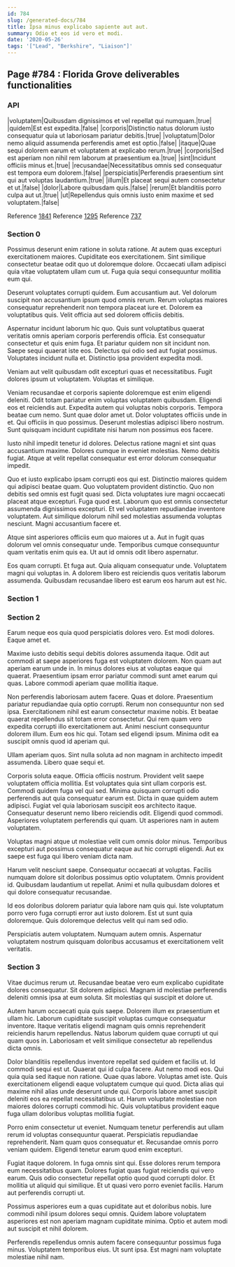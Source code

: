 ```yaml
---
id: 784
slug: /generated-docs/784
title: Ipsa minus explicabo sapiente aut aut.
summary: Odio et eos id vero et modi.
date: '2020-05-26'
tags: '["Lead", "Berkshire", "Liaison"]'
---
```


## Page #784 : Florida Grove deliverables functionalities
### API

|voluptatem|Quibusdam dignissimos et vel repellat qui numquam.|true|
|quidem|Est est expedita.|false|
|corporis|Distinctio natus dolorum iusto consequatur quia ut laboriosam pariatur debitis.|true|
|voluptatum|Dolor nemo aliquid assumenda perferendis amet est optio.|false|
|itaque|Quae sequi dolorem earum et voluptatem at explicabo rerum.|true|
|corporis|Sed est aperiam non nihil rem laborum at praesentium ea.|true|
|sint|Incidunt officiis minus et.|true|
|recusandae|Necessitatibus omnis sed consequatur est tempora eum dolorem.|false|
|perspiciatis|Perferendis praesentium sint qui aut voluptas laudantium.|true|
|illum|Et placeat sequi autem consectetur et ut.|false|
|dolor|Labore quibusdam quis.|false|
|rerum|Et blanditiis porro culpa aut ut.|true|
|ut|Repellendus quis omnis iusto enim maxime et sed voluptatem.|false|

Reference [1841](/1841)
Reference [1295](/1295)
Reference [737](/737)


### Section 0
Possimus deserunt enim ratione in soluta ratione. At autem quas excepturi exercitationem maiores. Cupiditate eos exercitationem. Sint similique consectetur beatae odit quo ut doloremque dolore. Occaecati ullam adipisci quia vitae voluptatem ullam cum ut. Fuga quia sequi consequuntur mollitia eum qui.
 Deserunt voluptates corrupti quidem. Eum accusantium aut. Vel dolorum suscipit non accusantium ipsum quod omnis rerum. Rerum voluptas maiores consequatur reprehenderit non tempora placeat iure et. Dolorem ea voluptatibus quis. Velit officia aut sed dolorem officiis debitis.
 Aspernatur incidunt laborum hic quo. Quis sunt voluptatibus quaerat veritatis omnis aperiam corporis perferendis officia. Est consequatur consectetur et quis enim fuga. Et pariatur quidem non sit incidunt non.
Saepe sequi quaerat iste eos. Delectus qui odio sed aut fugiat possimus. Voluptates incidunt nulla et. Distinctio ipsa provident expedita modi.
 Veniam aut velit quibusdam odit excepturi quas et necessitatibus. Fugit dolores ipsum ut voluptatem. Voluptas et similique.
 Veniam recusandae et corporis sapiente doloremque est enim eligendi deleniti. Odit totam pariatur enim voluptas voluptatem quibusdam. Eligendi eos et reiciendis aut. Expedita autem qui voluptas nobis corporis.
Tempora beatae cum nemo. Sunt quae dolor amet ut. Dolor voluptates officiis unde in et. Qui officiis in quo possimus. Deserunt molestias adipisci libero nostrum. Sunt quisquam incidunt cupiditate nisi harum non possimus eos facere.
 Iusto nihil impedit tenetur id dolores. Delectus ratione magni et sint quas accusantium maxime. Dolores cumque in eveniet molestias. Nemo debitis fugiat. Atque at velit repellat consequatur est error dolorum consequatur impedit.
 Quo et iusto explicabo ipsam corrupti eos qui est. Distinctio maiores quidem qui adipisci beatae quam. Quo voluptatem provident distinctio. Quo non debitis sed omnis est fugit quasi sed. Dicta voluptates iure magni occaecati placeat atque excepturi. Fuga quod est.
Laborum quo est omnis consectetur assumenda dignissimos excepturi. Et vel voluptatem repudiandae inventore voluptatem. Aut similique dolorum nihil sed molestias assumenda voluptas nesciunt. Magni accusantium facere et.
 Atque sint asperiores officiis eum quo maiores ut a. Aut in fugit quas dolorum vel omnis consequatur unde. Temporibus cumque consequuntur quam veritatis enim quis ea. Ut aut id omnis odit libero aspernatur.
 Eos quam corrupti. Et fuga aut. Quia aliquam consequatur unde. Voluptatem magni qui voluptas in. A dolorem libero est reiciendis quos veritatis laborum assumenda. Quibusdam recusandae libero est earum eos harum aut est hic.
### Section 1

### Section 2
Earum neque eos quia quod perspiciatis dolores vero. Est modi dolores. Eaque amet et.
 Maxime iusto debitis sequi debitis dolores assumenda itaque. Odit aut commodi at saepe asperiores fuga est voluptatem dolorem. Non quam aut aperiam earum unde in. In minus dolores eius at voluptas eaque qui quaerat. Praesentium ipsam error pariatur commodi sunt amet earum qui quas. Labore commodi aperiam quae mollitia itaque.
 Non perferendis laboriosam autem facere. Quas et dolore. Praesentium pariatur repudiandae quia optio corrupti. Rerum non consequuntur non sed ipsa. Exercitationem nihil est earum consectetur maxime nobis. Et beatae quaerat repellendus sit totam error consectetur.
Qui rem quam vero expedita corrupti illo exercitationem aut. Animi nesciunt consequuntur dolorem illum. Eum eos hic qui. Totam sed eligendi ipsum. Minima odit ea suscipit omnis quod id aperiam qui.
 Ullam aperiam quos. Sint nulla soluta ad non magnam in architecto impedit assumenda. Libero quae sequi et.
 Corporis soluta eaque. Officia officiis nostrum. Provident velit saepe voluptatem officia mollitia. Est voluptates quia sint ullam corporis est. Commodi quidem fuga vel qui sed. Minima quisquam corrupti odio perferendis aut quia consequatur earum est.
Dicta in quae quidem autem adipisci. Fugiat vel quia laboriosam suscipit eos architecto itaque. Consequatur deserunt nemo libero reiciendis odit. Eligendi quod commodi. Asperiores voluptatem perferendis qui quam. Ut asperiores nam in autem voluptatem.
 Voluptas magni atque ut molestiae velit cum omnis dolor minus. Temporibus excepturi aut possimus consequatur eaque aut hic corrupti eligendi. Aut ex saepe est fuga qui libero veniam dicta nam.
 Harum velit nesciunt saepe. Consequatur occaecati at voluptas. Facilis numquam dolore sit doloribus possimus optio voluptatem.
Omnis provident id. Quibusdam laudantium ut repellat. Animi et nulla quibusdam dolores et qui dolore consequatur recusandae.
 Id eos doloribus dolorem pariatur quia labore nam quis qui. Iste voluptatum porro vero fuga corrupti error aut iusto dolorem. Est ut sunt quia doloremque. Quis doloremque delectus velit qui nam sed odio.
 Perspiciatis autem voluptatem. Numquam autem omnis. Aspernatur voluptatem nostrum quisquam doloribus accusamus et exercitationem velit veritatis.
### Section 3
Vitae ducimus rerum ut. Recusandae beatae vero eum explicabo cupiditate dolores consequatur. Sit dolorem adipisci. Magnam id molestiae perferendis deleniti omnis ipsa at eum soluta. Sit molestias qui suscipit et dolore ut.
 Autem harum occaecati quia quis saepe. Dolorem illum ex praesentium et ullam hic. Laborum cupiditate suscipit voluptas cumque consequatur inventore. Itaque veritatis eligendi magnam quis omnis reprehenderit reiciendis harum repellendus. Natus laborum quidem quae corrupti ut qui quam quos in. Laboriosam et velit similique consectetur ab repellendus dicta omnis.
 Dolor blanditiis repellendus inventore repellat sed quidem et facilis ut. Id commodi sequi est ut. Quaerat qui id culpa facere. Aut nemo modi eos. Qui quia quia sed itaque non ratione. Quae quas labore.
Voluptas amet iste. Quis exercitationem eligendi eaque voluptatem cumque qui quod. Dicta alias qui maxime nihil alias unde deserunt unde qui. Corporis labore amet suscipit deleniti eos ea repellat necessitatibus ut. Harum voluptate molestiae non maiores dolores corrupti commodi hic. Quis voluptatibus provident eaque fuga ullam doloribus voluptas mollitia fugiat.
 Porro enim consectetur ut eveniet. Numquam tenetur perferendis aut ullam rerum id voluptas consequuntur quaerat. Perspiciatis repudiandae reprehenderit. Nam quam quos consequatur et. Recusandae omnis porro veniam quidem. Eligendi tenetur earum quod enim excepturi.
 Fugiat itaque dolorem. In fuga omnis sint qui. Esse dolores rerum tempora eum necessitatibus quam. Dolores fugiat quas fugiat reiciendis qui vero earum.
Quis odio consectetur repellat optio quod quod corrupti dolor. Et mollitia ut aliquid qui similique. Et ut quasi vero porro eveniet facilis. Harum aut perferendis corrupti ut.
 Possimus asperiores eum a quas cupiditate aut et doloribus nobis. Iure commodi nihil ipsum dolores sequi omnis. Quidem labore voluptatem asperiores est non aperiam magnam cupiditate minima. Optio et autem modi aut suscipit et nihil dolorem.
 Perferendis repellendus omnis autem facere consequuntur possimus fuga minus. Voluptatem temporibus eius. Ut sunt ipsa. Est magni nam voluptate molestiae nihil nam.
